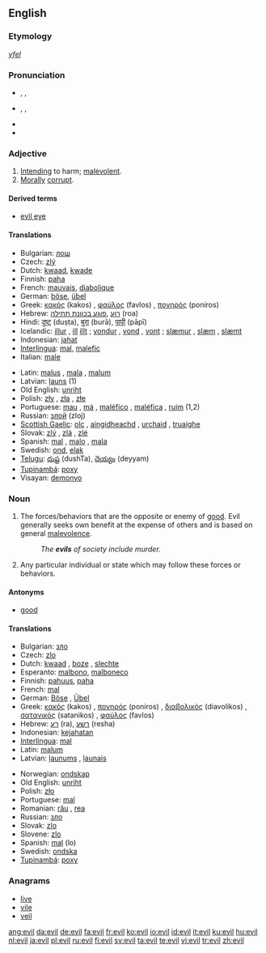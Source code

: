 {{wikipedia|dab=evil (disambiguation)|evil}}
==English==

{{rank|agreement|ship|third|692|evil|outside|beside|worth}}

===Etymology===
{{OE.}} ''[[yfel]]''

===Pronunciation===
* {{enPR|ē-vəl}}, {{IPA|/ˈiːvəl/}}, {{SAMPA|/"i:v@l/}}
* {{enPR|ē-vĭl}}, {{IPA|/ˈiːvɪl/}}, {{SAMPA|/"i:vIl/}}
* {{audio|en-us-evil.ogg|Audio (US)}}
* {{rhymes|iːvəl}}

===Adjective===
{{en-adj-more}}

# [[intend|Intending]] to harm; [[malevolent]].
# [[morally|Morally]] [[corrupt]].

====Derived terms====
* [[evil eye]]

====Translations====
{{trans-top|intending to harm}}
* Bulgarian: [[лош]] {{m}}
* Czech: [[zlý]] {{m}}
* Dutch: [[kwaad]], [[kwade]]
* Finnish: [[paha]]
* French: [[mauvais]], [[diabolique]]
* German: [[böse]], [[übel]]
* Greek: [[κακός]] (kakos) {{m}}, [[φαύλος]] (favlos) {{m}}, [[πονηρός]] (poniros) {{m}}
* Hebrew: [[רוע]] ,[[פוגע בכוונת תחילה]] (roa)
* Hindi: [[दुष्ट]] (duṣṭa), [[बुरा]] (burā), [[पापी]] (pāpī)
* Icelandic: [[illur]] {{m}}, [[ill]] {{f}} [[illt]] {{n}}; [[vondur]] {{m}}, [[vond]] {{f}}, [[vont]] {{n}}; [[slæmur]] {{m}}, [[slæm]] {{f}}, [[slæmt]] {{n}}
* Indonesian: [[jahat]]
* [[Interlingua]]: [[mal]], [[malefic]]
* Italian: [[male]] {{m}}
{{trans-mid}}
* Latin: [[malus]] {{m}}, [[mala]] {{f}}, [[malum]] {{n}}
* Latvian: [[ļauns]] (1)
* Old English: [[unriht]]
* Polish: [[zły]] {{m}}, [[zła]] {{f}}, [[złe]] {{n}}
* Portuguese: [[mau]] {{m}}, [[má]] {{f}}, [[maléfico]] {{m}}, [[maléfica]] {{f}}, [[ruim]] {{m|f}} (1,2)
* Russian: [[злой]] (zloj)
* [[Scottish Gaelic]]: [[olc]] {{m}}, [[aingidheachd]] {{f}}, [[urchaid]] {{f}}, [[truaighe]] {{f}}
* Slovak: [[zlý]] {{m}}, [[zlý|zlá]] {{f}}, [[zlý|zlé]] {{n}}
* Spanish: [[mal]] {{m}}, [[malo]] {{m}}, [[mala]] {{f}}
* Swedish: [[ond]], [[elak]]
* [[Telugu]]: [[దుష్ట]] (dushTa), [[దెయ్యం]] (deyyam)
* [[Tupinambá]]: [[poxy]]
* Visayan: [[demonyo]]
{{trans-bottom}}

{{trans-top|morally corrupt}}
{{trans-mid}}
{{trans-bottom}}

===Noun===
{{wikipedia}}
{{en-noun}} {{uncountable}}

# The forces/behaviors that are the opposite or enemy of [[good]].  Evil generally seeks own benefit at the expense of others and is based on general [[malevolence]].
#: ''The '''evils''' of society include murder.''
# Any particular individual or state which may follow these forces or behaviors.

====Antonyms====
* [[good]]

====Translations====
{{checktrans-top}}
* Bulgarian: [[зло]] {{n}}
* Czech: [[zlo]] {{n}}
* Dutch: [[kwaad]] {{n}}, [[boze]] {{n}}, [[slechte]] {{n}}
* Esperanto: [[malbono]], [[malboneco]]
* Finnish: [[pahuus]], [[paha]]
* French: [[mal]] {{m}}
* German: [[Böse]] {{n}}, [[Übel]] {{n}}
* Greek: [[κακός]] (kakos) {{m}}, [[πονηρός]] (poniros) {{m}}, [[διαβολικός]] (diavolikos) {{m}}, [[σατανικός]] (satanikos) {{m}}, [[φαύλος]] (favlos) {{m}}
* Hebrew: [[רע]] (ra), [[רשע]] (resha)
* Indonesian: [[kejahatan]]
* [[Interlingua]]: [[mal]]
* Latin: [[malum]] {{n}}
* Latvian: [[ļaunums]] {{m}}, [[ļaunais]] {{m}}
{{trans-mid}}
* Norwegian: [[ondskap]] {{m}}
* Old English: [[unriht]]
* Polish: [[zło]] {{n}}
* Portuguese: [[mal]] {{m}}
* Romanian: [[rău]] {{m}}, [[rea]] {{f}}
* Russian: [[зло]] {{n}}
* Slovak: [[zlo]] {{m}}
* Slovene: [[zlo]] {{n}}
* Spanish: [[mal]] {{n}} (lo)
* Swedish: [[ondska]] {{c}}
* [[Tupinambá]]: [[poxy]]
{{trans-bottom}}

===Anagrams===
* [[live]]
* [[vile]]
* [[veil]]

[[ang:evil]]
[[da:evil]]
[[de:evil]]
[[fa:evil]]
[[fr:evil]]
[[ko:evil]]
[[io:evil]]
[[id:evil]]
[[it:evil]]
[[ku:evil]]
[[hu:evil]]
[[nl:evil]]
[[ja:evil]]
[[pl:evil]]
[[ru:evil]]
[[fi:evil]]
[[sv:evil]]
[[ta:evil]]
[[te:evil]]
[[vi:evil]]
[[tr:evil]]
[[zh:evil]]